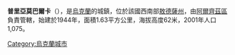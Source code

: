 {{coord|45|53|31|N|29|18|1|E|scale:30000|display=title}}

'''普里亞莫巴爾卡'''（{{lang-uk|Прямобалка}}），是[[烏克蘭|烏克蘭]]的城鎮，位於該國西南部[[敖德薩州|敖德薩州]]，由[[阿爾齊茲區|阿爾齊茲區]]負責管轄，始建於1944年，面積1.63平方公里，海拔高度62米，2001年人口1,075。

{{Ukraine-geo-stub}}
[[Category:烏克蘭城市|Category:烏克蘭城市]]